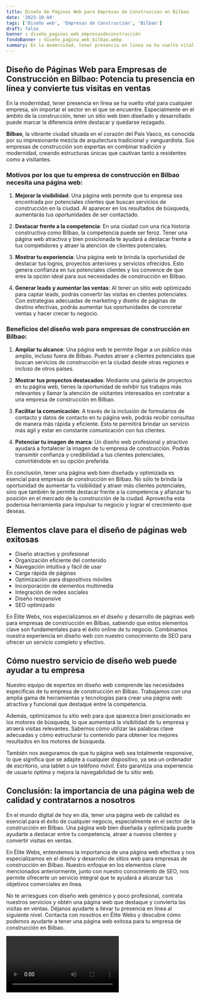 ```yaml
---
title: Diseño de Páginas Web para Empresas de Construcción en Bilbao
date: '2023-10-04'
tags: ['Diseño web', 'Empresas de Construcción', 'Bilbao']
draft: false
banner : diseño_paginas_web_empresasdeconstrucción
fondoBanner : diseño_pagina_web_bilbao.webp
summary: En la modernidad, tener presencia en línea se ha vuelto vital para cualquier empresa, sin importar el sector en el que se encuentre. Especialmente en el ámbito de la construcción, tener un sitio web bien diseñado y desarrollado puede marcar la diferencia entre destacar y quedarse rezagado.
---
```


## Diseño de Páginas Web para Empresas de Construcción en Bilbao: Potencia tu presencia en línea y convierte tus visitas en ventas

En la modernidad, tener presencia en línea se ha vuelto vital para cualquier empresa, sin importar el sector en el que se encuentre. Especialmente en el ámbito de la construcción, tener un sitio web bien diseñado y desarrollado puede marcar la diferencia entre destacar y quedarse rezagado.

**Bilbao**, la vibrante ciudad situada en el corazón del País Vasco, es conocida por su impresionante mezcla de arquitectura tradicional y vanguardista. Sus empresas de construcción son expertas en combinar tradición y modernidad, creando estructuras únicas que cautivan tanto a residentes como a visitantes.

### Motivos por los que tu empresa de construcción en Bilbao necesita una página web:

1. **Mejorar la visibilidad**: Una página web permite que tu empresa sea encontrada por potenciales clientes que buscan servicios de construcción en la ciudad. Al aparecer en los resultados de búsqueda, aumentarás tus oportunidades de ser contactado.

2. **Destacar frente a la competencia**: En una ciudad con una rica historia constructiva como Bilbao, la competencia puede ser feroz. Tener una página web atractiva y bien posicionada te ayudará a destacar frente a tus competidores y atraer la atención de clientes potenciales.

3. **Mostrar tu experiencia**: Una página web te brinda la oportunidad de destacar tus logros, proyectos anteriores y servicios ofrecidos. Esto genera confianza en tus potenciales clientes y los convence de que eres la opción ideal para sus necesidades de construcción en Bilbao.

4. **Generar leads y aumentar las ventas**: Al tener un sitio web optimizado para captar leads, podrás convertir las visitas en clientes potenciales. Con estrategias adecuadas de marketing y diseño de páginas de destino efectivas, podrás aumentar tus oportunidades de concretar ventas y hacer crecer tu negocio.

### Beneficios del diseño web para empresas de construcción en Bilbao:

1. **Ampliar tu alcance**: Una página web te permite llegar a un público más amplio, incluso fuera de Bilbao. Puedes atraer a clientes potenciales que buscan servicios de construcción en la ciudad desde otras regiones e incluso de otros países.

2. **Mostrar tus proyectos destacados**: Mediante una galería de proyectos en tu página web, tienes la oportunidad de exhibir tus trabajos más relevantes y llamar la atención de visitantes interesados en contratar a una empresa de construcción en Bilbao.

3. **Facilitar la comunicación**: A través de la inclusión de formularios de contacto y datos de contacto en tu página web, podrás recibir consultas de manera más rápida y eficiente. Esto te permitirá brindar un servicio más ágil y estar en constante comunicación con tus clientes.

4. **Potenciar tu imagen de marca**: Un diseño web profesional y atractivo ayudará a fortalecer la imagen de tu empresa de construcción. Podrás transmitir confianza y credibilidad a tus clientes potenciales, convirtiéndote en su opción preferida.

En conclusión, tener una página web bien diseñada y optimizada es esencial para empresas de construcción en Bilbao. No sólo te brinda la oportunidad de aumentar tu visibilidad y atraer más clientes potenciales, sino que también te permite destacar frente a la competencia y afianzar tu posición en el mercado de la construcción de la ciudad. Aprovecha esta poderosa herramienta para impulsar tu negocio y lograr el crecimiento que deseas.

<GifSeo />

<Cta />

## Elementos clave para el diseño de páginas web exitosas

- Diseño atractivo y profesional
- Organización eficiente del contenido
- Navegación intuitiva y fácil de usar
- Carga rápida de páginas
- Optimización para dispositivos móviles
- Incorporación de elementos multimedia
- Integración de redes sociales
- Diseño responsive
- SEO optimizado

En Élite Webs, nos especializamos en el diseño y desarrollo de páginas web para empresas de construcción en Bilbao, sabiendo que estos elementos clave son fundamentales para el éxito online de tu negocio. Combinamos nuestra experiencia en diseño web con nuestro conocimiento de SEO para ofrecer un servicio completo y efectivo.

## Cómo nuestro servicio de diseño web puede ayudar a tu empresa

Nuestro equipo de expertos en diseño web comprende las necesidades específicas de tu empresa de construcción en Bilbao. Trabajamos con una amplia gama de herramientas y tecnologías para crear una página web atractiva y funcional que destaque entre la competencia.

Además, optimizamos tu sitio web para que aparezca bien posicionado en los motores de búsqueda, lo que aumentará la visibilidad de tu empresa y atraerá visitas relevantes. Sabemos cómo utilizar las palabras clave adecuadas y cómo estructurar tu contenido para obtener los mejores resultados en los motores de búsqueda.

También nos aseguramos de que tu página web sea totalmente responsive, lo que significa que se adapte a cualquier dispositivo, ya sea un ordenador de escritorio, una tablet o un teléfono móvil. Esto garantiza una experiencia de usuario óptima y mejora la navegabilidad de tu sitio web.

## Conclusión: la importancia de una página web de calidad y contratarnos a nosotros

En el mundo digital de hoy en día, tener una página web de calidad es esencial para el éxito de cualquier negocio, especialmente en el sector de la construcción en Bilbao. Una página web bien diseñada y optimizada puede ayudarte a destacar entre tu competencia, atraer a nuevos clientes y convertir visitas en ventas.

En Élite Webs, entendemos la importancia de una página web efectiva y nos especializamos en el diseño y desarrollo de sitios web para empresas de construcción en Bilbao. Nuestro enfoque en los elementos clave mencionados anteriormente, junto con nuestro conocimiento de SEO, nos permite ofrecerte un servicio integral que te ayudará a alcanzar tus objetivos comerciales en línea.

No te arriesgues con diseño web genérico y poco profesional, contrata nuestros servicios y obtén una página web que destaque y convierta las visitas en ventas. Déjanos ayudarte a llevar tu presencia en línea al siguiente nivel. Contacta con nosotros en Élite Webs y descubre cómo podemos ayudarte a tener una página web exitosa para tu empresa de construcción en Bilbao.

<Video />

<CtaBot job='Empresas de Construcción' city='Bilbao'/>

<Gmaps query='Bilbao+españa+maps' />